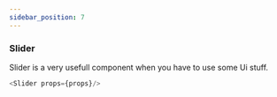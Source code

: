 ```yaml
---
sidebar_position: 7
---
```


### Slider 
Slider is a very usefull component when you have to use some Ui stuff.


```js title="sidebars.js"
<Slider props={props}/>
```
